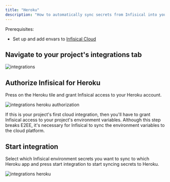```yaml
---
title: "Heroku"
description: "How to automatically sync secrets from Infisical into your Heroku project."
---
```


Prerequisites:

- Set up and add envars to [Infisical Cloud](https://app.infisical.com)

## Navigate to your project's integrations tab

![integrations](../../images/integrations.png)

## Authorize Infisical for Heroku

Press on the Heroku tile and grant Infisical access to your Heroku account.

![integrations heroku authorization](../../images/integrations-heroku-auth.png)

<Info>
  If this is your project's first cloud integration, then you'll have to grant Infisical access to your project's environment variables.
  Although this step breaks E2EE, it's necessary for Infisical to sync the environment variables to the cloud platform.
</Info>

## Start integration

Select which Infisical environment secrets you want to sync to which Heroku app and press start integration to start syncing secrets to Heroku.

![integrations heroku](../../images/integrations-heroku.png)

